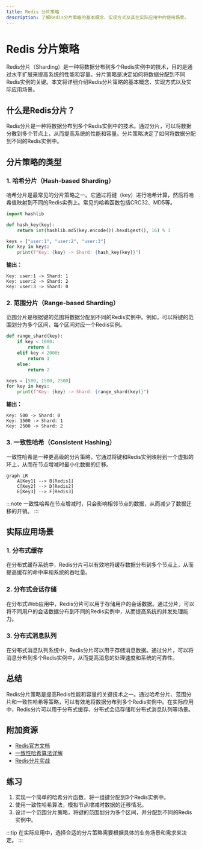 ```yaml
---
title: Redis 分片策略
description: 了解Redis分片策略的基本概念、实现方式及其在实际应用中的使用场景。
---
```


# Redis 分片策略

Redis分片（Sharding）是一种将数据分布到多个Redis实例中的技术，目的是通过水平扩展来提高系统的性能和容量。分片策略是决定如何将数据分配到不同Redis实例的关键。本文将详细介绍Redis分片策略的基本概念、实现方式以及实际应用场景。

## 什么是Redis分片？

Redis分片是一种将数据分布到多个Redis实例中的技术。通过分片，可以将数据分散到多个节点上，从而提高系统的性能和容量。分片策略决定了如何将数据分配到不同的Redis实例中。

## 分片策略的类型

### 1. 哈希分片（Hash-based Sharding）

哈希分片是最常见的分片策略之一。它通过将键（key）进行哈希计算，然后将哈希值映射到不同的Redis实例上。常见的哈希函数包括CRC32、MD5等。

```python
import hashlib

def hash_key(key):
    return int(hashlib.md5(key.encode()).hexdigest(), 16) % 3

keys = ["user:1", "user:2", "user:3"]
for key in keys:
    print(f"Key: {key} -> Shard: {hash_key(key)}")
```

**输出：**
```
Key: user:1 -> Shard: 1
Key: user:2 -> Shard: 2
Key: user:3 -> Shard: 0
```

### 2. 范围分片（Range-based Sharding）

范围分片是根据键的范围将数据分配到不同的Redis实例中。例如，可以将键的范围划分为多个区间，每个区间对应一个Redis实例。

```python
def range_shard(key):
    if key < 1000:
        return 0
    elif key < 2000:
        return 1
    else:
        return 2

keys = [500, 1500, 2500]
for key in keys:
    print(f"Key: {key} -> Shard: {range_shard(key)}")
```

**输出：**
```
Key: 500 -> Shard: 0
Key: 1500 -> Shard: 1
Key: 2500 -> Shard: 2
```

### 3. 一致性哈希（Consistent Hashing）

一致性哈希是一种更高级的分片策略，它通过将键和Redis实例映射到一个虚拟的环上，从而在节点增减时最小化数据的迁移。

```mermaid
graph LR
    A[Key1] --> B[Redis1]
    C[Key2] --> D[Redis2]
    E[Key3] --> F[Redis3]
```

:::note
一致性哈希在节点增减时，只会影响相邻节点的数据，从而减少了数据迁移的开销。
:::

## 实际应用场景

### 1. 分布式缓存

在分布式缓存系统中，Redis分片可以有效地将缓存数据分布到多个节点上，从而提高缓存的命中率和系统的吞吐量。

### 2. 分布式会话存储

在分布式Web应用中，Redis分片可以用于存储用户的会话数据。通过分片，可以将不同用户的会话数据分布到不同的Redis实例中，从而提高系统的并发处理能力。

### 3. 分布式消息队列

在分布式消息队列系统中，Redis分片可以用于存储消息数据。通过分片，可以将消息分布到多个Redis实例中，从而提高消息的处理速度和系统的可靠性。

## 总结

Redis分片策略是提高Redis性能和容量的关键技术之一。通过哈希分片、范围分片和一致性哈希等策略，可以有效地将数据分布到多个Redis实例中。在实际应用中，Redis分片可以用于分布式缓存、分布式会话存储和分布式消息队列等场景。

## 附加资源

- [Redis官方文档](https://redis.io/documentation)
- [一致性哈希算法详解](https://en.wikipedia.org/wiki/Consistent_hashing)
- [Redis分片实战](https://www.example.com/redis-sharding-practice)

## 练习

1. 实现一个简单的哈希分片函数，将一组键分配到3个Redis实例中。
2. 使用一致性哈希算法，模拟节点增减时数据的迁移情况。
3. 设计一个范围分片策略，将键的范围划分为多个区间，并分配到不同的Redis实例中。

:::tip
在实际应用中，选择合适的分片策略需要根据具体的业务场景和需求来决定。
:::